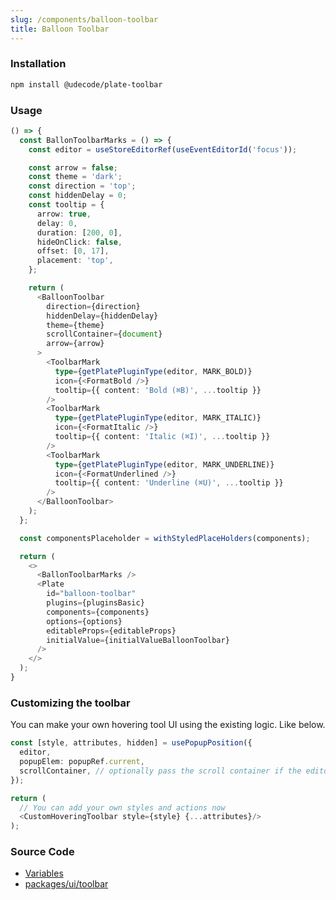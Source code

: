 ```yaml
---
slug: /components/balloon-toolbar
title: Balloon Toolbar
---
```


### Installation

```bash npm2yarn
npm install @udecode/plate-toolbar
```

### Usage

```ts live
() => {
  const BallonToolbarMarks = () => {
    const editor = useStoreEditorRef(useEventEditorId('focus'));

    const arrow = false;
    const theme = 'dark';
    const direction = 'top';
    const hiddenDelay = 0;
    const tooltip = {
      arrow: true,
      delay: 0,
      duration: [200, 0],
      hideOnClick: false,
      offset: [0, 17],
      placement: 'top',
    };

    return (
      <BalloonToolbar
        direction={direction}
        hiddenDelay={hiddenDelay}
        theme={theme}
        scrollContainer={document}
        arrow={arrow}
      >
        <ToolbarMark
          type={getPlatePluginType(editor, MARK_BOLD)}
          icon={<FormatBold />}
          tooltip={{ content: 'Bold (⌘B)', ...tooltip }}
        />
        <ToolbarMark
          type={getPlatePluginType(editor, MARK_ITALIC)}
          icon={<FormatItalic />}
          tooltip={{ content: 'Italic (⌘I)', ...tooltip }}
        />
        <ToolbarMark
          type={getPlatePluginType(editor, MARK_UNDERLINE)}
          icon={<FormatUnderlined />}
          tooltip={{ content: 'Underline (⌘U)', ...tooltip }}
        />
      </BalloonToolbar>
    );
  };

  const componentsPlaceholder = withStyledPlaceHolders(components);

  return (
    <>
      <BallonToolbarMarks />
      <Plate
        id="balloon-toolbar"
        plugins={pluginsBasic}
        components={components}
        options={options}
        editableProps={editableProps}
        initialValue={initialValueBalloonToolbar}
      />
    </>
  );
}
```


### Customizing the toolbar

You can make your own hovering tool UI using the existing logic. Like below.

```ts
const [style, attributes, hidden] = usePopupPosition({
  editor,
  popupElem: popupRef.current,
  scrollContainer, // optionally pass the scroll container if the editor is in nested scroll
});

return (
  // You can add your own styles and actions now
  <CustomHoveringToolbar style={style} {...attributes}/>
);
```


### Source Code

- [Variables](https://github.com/udecode/plate/blob/main/docs/src/live/live.tsx)
- [packages/ui/toolbar](https://github.com/udecode/plate/tree/main/packages/ui/toolbar/src)
